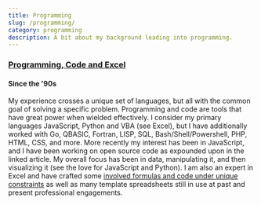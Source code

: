 ```yaml
---
title: Programming
slug: /programming/
category: programming
description: A bit about my background leading into programming.
---
```


### [Programming, Code and Excel](/gatsby-and-contributing-to-open-source/)

#### Since the '90s

My experience crosses a unique set of languages, but all with the common
goal of solving a specific problem. Programming and code are tools that
have great power when wielded effectively. I consider my primary
languages JavaScript, Python and VBA (see Excel), but I have
additionally worked with Go, QBASIC, Fortran, LISP, SQL,
Bash/Shell/Powershell, PHP, HTML, CSS, and more. More recently my
interest has been in JavaScript, and I have been working on open source
code as expounded upon in the linked article. My overall focus has been
in data, manipulating it, and then visualizing it (see the love for
JavaScript and Python). I am also an expert in Excel and have crafted
some [involved formulas and code under unique constraints](https://stackoverflow.com/questions/14614923/excel-formula-identifying-number-of-date-ranges-within-a-range/14616697#14616697) as well as many template spreadsheets still in use at past and present professional engagements.
